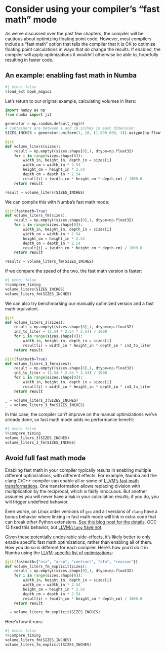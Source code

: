 # Consider using your compiler's "fast math" mode

As we've discussed over the past few chapters, the compiler will be cautious about optimizing floating point code.
However, most compilers include a "fast math" option that tells the compiler that it is OK to optimize floating point calculations in ways that _do_ change the results.
If enabled, the compiler will apply optimizations it wouldn't otherwise be able to, hopefully resulting in faster code.

## An example: enabling fast math in Numba

```python
#| echo: false
%load_ext book_magics
```

Let's return to our original example, calculating volumes in liters:

```python
import numpy as np
from numba import jit

generator = np.random.default_rng(0)
# Containers are between 1 and 10 inches in each dimension:
SIZES_INCHES = generator.uniform(1, 10, (1_000_000, 3)).astype(np.float32)

@jit
def volume_liters(sizes):
    result = np.empty((sizes.shape[0],), dtype=np.float32)
    for i in range(sizes.shape[0]):
        width_in, height_in, depth_in = sizes[i]
        width_cm = width_in * 2.54
        height_cm = height_in * 2.54
        depth_cm = depth_in * 2.54
        result[i] = (width_cm * height_cm * depth_cm) / 1000.0
    return result

result = volume_liters(SIZES_INCHES)
```

We can compile this with Numba's fast math mode:

```python
@jit(fastmath=True)
def volume_liters_fm(sizes):
    result = np.empty((sizes.shape[0],), dtype=np.float32)
    for i in range(sizes.shape[0]):
        width_in, height_in, depth_in = sizes[i]
        width_cm = width_in * 2.54
        height_cm = height_in * 2.54
        depth_cm = depth_in * 2.54
        result[i] = (width_cm * height_cm * depth_cm) / 1000.0
    return result

result2 = volume_liters_fm(SIZES_INCHES)
```

If we compare the speed of the two, the fast math version is faster:

```python
#| echo: false
%%compare_timing
volume_liters(SIZES_INCHES)
volume_liters_fm(SIZES_INCHES)
```

We can also try benchmarking our manually optimized version and a fast math equivalent.

```python
@jit
def volume_liters_3(sizes):
    result = np.empty((sizes.shape[0],), dtype=np.float32)
    in3_to_liter = (2.54 * 2.54 * 2.54) / 1000
    for i in range(sizes.shape[0]):
        width_in, height_in, depth_in = sizes[i]
        result[i] = width_in * height_in * depth_in * in3_to_liter
    return result

@jit(fastmath=True)
def volume_liters_3_fm(sizes):
    result = np.empty((sizes.shape[0],), dtype=np.float32)
    in3_to_liter = (2.54 * 2.54 * 2.54) / 1000
    for i in range(sizes.shape[0]):
        width_in, height_in, depth_in = sizes[i]
        result[i] = width_in * height_in * depth_in * in3_to_liter
    return result

_ = volume_liters_3(SIZES_INCHES)
_ = volume_liters_3_fm(SIZES_INCHES)
```

In this case, the compiler can't improve on the manual optimizations we've already done, so fast math mode adds no performance benefit:

```python
#| echo: false
%%compare_timing
volume_liters_3(SIZES_INCHES)
volume_liters_3_fm(SIZES_INCHES)
```

## Avoid full fast math mode

Enabling fast math in your compiler typically results in enabling multiple different optimizations, with different effects.
For example, Numba and the clang C/C++ compiler can enable all or some of [LLVM's fast math transformations](https://llvm.org/docs/LangRef.html#fast-math-flags).
One transformation allows replacing division with multiplication by the reciprocal, which is fairly innocuous.
But another assumes you will never have a `NaN` in your calculation results; if you do, you will trigger undefined behavior.

Even worse, on Linux older versions of `gcc` and all versions of `clang` have a bonus behavior where linking in fast math mode will link in extra code that can break _other_ Python extensions.
[See this blog post for the details](https://moyix.blogspot.com/2022/09/someones-been-messing-with-my-subnormals.html).
GCC 13 fixed this behavior, but [LLVM/`clang` have not](https://github.com/llvm/llvm-project/issues/57589).

Given these potentially undesirable side-effects, it's likely better to only enable specific fast math optimizations, rather than enabling all of them.
How you do so is different for each compiler.
Here's how you'd do it in Numba using the [LLVM-specific list of optimizations](https://llvm.org/docs/LangRef.html#fast-math-flags):

```python
@jit(fastmath={"nsz", "arcp", "contract", "afn", "reassoc"})
def volume_liters_fm_explicit(sizes):
    result = np.empty((sizes.shape[0],), dtype=np.float32)
    for i in range(sizes.shape[0]):
        width_in, height_in, depth_in = sizes[i]
        width_cm = width_in * 2.54
        height_cm = height_in * 2.54
        depth_cm = depth_in * 2.54
        result[i] = (width_cm * height_cm * depth_cm) / 1000.0
    return result

_ = volume_liters_fm_explicit(SIZES_INCHES)
```

Here's how it runs:

```python
#| echo: false
%%compare_timing
volume_liters_fm(SIZES_INCHES)
volume_liters_fm_explicit(SIZES_INCHES)
```
